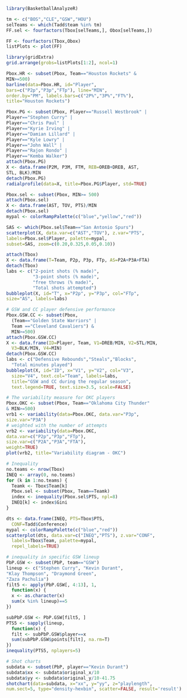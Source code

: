 
```r
library(BasketballAnalyzeR)

tm <- c("BOS","CLE","GSW","HOU")
selTeams <- which(Tadd$team %in% tm)
FF.sel <- fourfactors(Tbox[selTeams,], Obox[selTeams,])

```
```r
FF <- fourfactors(Tbox,Obox)
listPlots <- plot(FF)
```
```r
library(gridExtra)
grid.arrange(grobs=listPlots[1:2], ncol=1)
```
```r
Pbox.HR <- subset(Pbox, Team=="Houston Rockets" &
MIN>=500)
barline(data=Pbox.HR, id="Player",
bars=c("P2p","P3p","FTp"), line="MIN",
order.by="PM", labels.bars=c("2P%","3P%","FT%"),
title="Houston Rockets")
```
```r
Pbox.PG <- subset(Pbox, Player=="Russell Westbrook" |
Player=="Stephen Curry" |
Player=="Chris Paul" |
Player=="Kyrie Irving" |
Player=="Damian Lillard" |
Player=="Kyle Lowry" |
Player=="John Wall" |
Player=="Rajon Rondo" |
Player=="Kemba Walker")
attach(Pbox.PG)
X <- data.frame(P2M, P3M, FTM, REB=OREB+DREB, AST,
STL, BLK)/MIN
detach(Pbox.PG)
radialprofile(data=X, title=Pbox.PG$Player, std=TRUE)
```
```r
Pbox.sel <- subset(Pbox, MIN>= 500)
attach(Pbox.sel)
X <- data.frame(AST, TOV, PTS)/MIN
detach(Pbox.sel)
mypal <- colorRampPalette(c("blue","yellow","red"))

SAS <- which(Pbox.sel$Team=="San Antonio Spurs")
scatterplot(X, data.var=c("AST","TOV"), z.var="PTS",
labels=Pbox.sel$Player, palette=mypal,
subset=SAS, zoom=c(0.20,0.325,0.05,0.10))
```
```r
attach(Tbox)
X <- data.frame(T=Team, P2p, P3p, FTp, AS=P2A+P3A+FTA)
detach(Tbox)
labs <- c("2-point shots (% made)",
          "3-point shots (% made)",
          "free throws (% made)",
          "Total shots attempted")
bubbleplot(X, id="T", x="P2p", y="P3p", col="FTp",
size="AS", labels=labs)
```

```r
# GSW and CC player defensive performance
Pbox.GSW.CC <- subset(Pbox,
  (Team=="Golden State Warriors" |
  Team =="Cleveland Cavaliers") &
  MIN>=500)
attach(Pbox.GSW.CC)
X <- data.frame(ID=Player, Team, V1=DREB/MIN, V2=STL/MIN,
  V3=BLK/MIN, V4=MIN)
detach(Pbox.GSW.CC)
labs <- c("Defensive Rebounds","Steals","Blocks",
  "Total minutes played")
bubbleplot(X, id="ID", x="V1", y="V2", col="V3",
  size="V4", text.col="Team", labels=labs,
  title="GSW and CC during the regular season",
  text.legend=TRUE, text.size=3.5, scale=FALSE)
```
```r
# The variability measure for OKC players
Pbox.OKC <- subset(Pbox, Team=="Oklahoma City Thunder"
& MIN>=500)
vrb1 <- variability(data=Pbox.OKC, data.var="P3p",
size.var="P3A")
# weighted with the number of attempts
vrb2 <- variability(data=Pbox.OKC,
data.var=c("P2p","P3p","FTp"),
size.var=c("P2A","P3A","FTA"),
weight=TRUE)
plot(vrb2, title="Variability diagram - OKC")
```
```r
# Inequality
no.teams <- nrow(Tbox)
INEQ <- array(0, no.teams)
for (k in 1:no.teams) {
  Teamk <- Tbox$Team[k]
  Pbox.sel <- subset(Pbox, Team==Teamk)
  index <- inequality(Pbox.sel$PTS, npl=8)
  INEQ[k] <- index$Gini
}

dts <- data.frame(INEQ, PTS=Tbox$PTS,
  CONF=Tadd$Conference)
mypal <- colorRampPalette(c("blue","red"))
scatterplot(dts, data.var=c("INEQ","PTS"), z.var="CONF",
  labels=Tbox$Team, palette=mypal,
  repel_labels=TRUE)
```
```r
# inequality in specific GSW lineup
PbP.GSW <- subset(PbP, team=="GSW")
lineup <- c("Stephen Curry", "Kevin Durant",
"Klay Thompson", "Draymond Green",
"Zaza Pachulia")
filt5 <- apply(PbP.GSW[, 4:13], 1,
  function(x) {
  x <- as.character(x)
  sum(x %in% lineup)==5
})

subPbP.GSW <- PbP.GSW[filt5, ]
PTS5 <- sapply(lineup,
  function(x) {
  filt <- subPbP.GSW$player==x
  sum(subPbP.GSW$points[filt], na.rm=T)
})
inequality(PTS5, nplayers=5)
```
```r
# Shot charts
subdata <- subset(PbP, player=="Kevin Durant")
subdata$xx <- subdata$original_x/10
subdata$yy <- subdata$original_y/10-41.75
shotchart(data=subdata, x="xx", y="yy", z="playlength",
num.sect=5, type="density-hexbin", scatter=FALSE, result='result')
```

